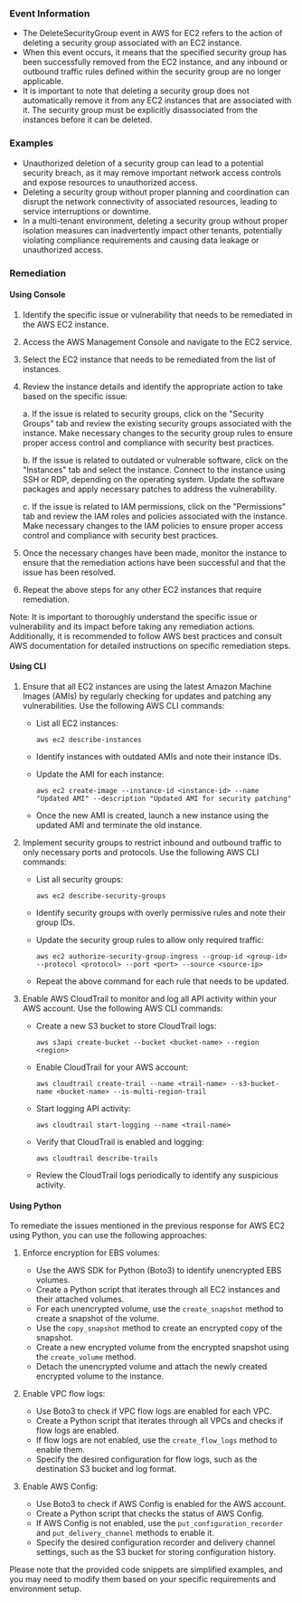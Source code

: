 
### Event Information

- The DeleteSecurityGroup event in AWS for EC2 refers to the action of deleting a security group associated with an EC2 instance.
- When this event occurs, it means that the specified security group has been successfully removed from the EC2 instance, and any inbound or outbound traffic rules defined within the security group are no longer applicable.
- It is important to note that deleting a security group does not automatically remove it from any EC2 instances that are associated with it. The security group must be explicitly disassociated from the instances before it can be deleted.


### Examples

- Unauthorized deletion of a security group can lead to a potential security breach, as it may remove important network access controls and expose resources to unauthorized access.
- Deleting a security group without proper planning and coordination can disrupt the network connectivity of associated resources, leading to service interruptions or downtime.
- In a multi-tenant environment, deleting a security group without proper isolation measures can inadvertently impact other tenants, potentially violating compliance requirements and causing data leakage or unauthorized access.

### Remediation

#### Using Console

1. Identify the specific issue or vulnerability that needs to be remediated in the AWS EC2 instance.

2. Access the AWS Management Console and navigate to the EC2 service.

3. Select the EC2 instance that needs to be remediated from the list of instances.

4. Review the instance details and identify the appropriate action to take based on the specific issue:

   a. If the issue is related to security groups, click on the "Security Groups" tab and review the existing security groups associated with the instance. Make necessary changes to the security group rules to ensure proper access control and compliance with security best practices.

   b. If the issue is related to outdated or vulnerable software, click on the "Instances" tab and select the instance. Connect to the instance using SSH or RDP, depending on the operating system. Update the software packages and apply necessary patches to address the vulnerability.

   c. If the issue is related to IAM permissions, click on the "Permissions" tab and review the IAM roles and policies associated with the instance. Make necessary changes to the IAM policies to ensure proper access control and compliance with security best practices.

5. Once the necessary changes have been made, monitor the instance to ensure that the remediation actions have been successful and that the issue has been resolved.

6. Repeat the above steps for any other EC2 instances that require remediation.

Note: It is important to thoroughly understand the specific issue or vulnerability and its impact before taking any remediation actions. Additionally, it is recommended to follow AWS best practices and consult AWS documentation for detailed instructions on specific remediation steps.

#### Using CLI

1. Ensure that all EC2 instances are using the latest Amazon Machine Images (AMIs) by regularly checking for updates and patching any vulnerabilities. Use the following AWS CLI commands:

   - List all EC2 instances:
     ```
     aws ec2 describe-instances
     ```

   - Identify instances with outdated AMIs and note their instance IDs.

   - Update the AMI for each instance:
     ```
     aws ec2 create-image --instance-id <instance-id> --name "Updated AMI" --description "Updated AMI for security patching"
     ```

   - Once the new AMI is created, launch a new instance using the updated AMI and terminate the old instance.

2. Implement security groups to restrict inbound and outbound traffic to only necessary ports and protocols. Use the following AWS CLI commands:

   - List all security groups:
     ```
     aws ec2 describe-security-groups
     ```

   - Identify security groups with overly permissive rules and note their group IDs.

   - Update the security group rules to allow only required traffic:
     ```
     aws ec2 authorize-security-group-ingress --group-id <group-id> --protocol <protocol> --port <port> --source <source-ip>
     ```

   - Repeat the above command for each rule that needs to be updated.

3. Enable AWS CloudTrail to monitor and log all API activity within your AWS account. Use the following AWS CLI commands:

   - Create a new S3 bucket to store CloudTrail logs:
     ```
     aws s3api create-bucket --bucket <bucket-name> --region <region>
     ```

   - Enable CloudTrail for your AWS account:
     ```
     aws cloudtrail create-trail --name <trail-name> --s3-bucket-name <bucket-name> --is-multi-region-trail
     ```

   - Start logging API activity:
     ```
     aws cloudtrail start-logging --name <trail-name>
     ```

   - Verify that CloudTrail is enabled and logging:
     ```
     aws cloudtrail describe-trails
     ```

   - Review the CloudTrail logs periodically to identify any suspicious activity.

#### Using Python

To remediate the issues mentioned in the previous response for AWS EC2 using Python, you can use the following approaches:

1. Enforce encryption for EBS volumes:
   - Use the AWS SDK for Python (Boto3) to identify unencrypted EBS volumes.
   - Create a Python script that iterates through all EC2 instances and their attached volumes.
   - For each unencrypted volume, use the `create_snapshot` method to create a snapshot of the volume.
   - Use the `copy_snapshot` method to create an encrypted copy of the snapshot.
   - Create a new encrypted volume from the encrypted snapshot using the `create_volume` method.
   - Detach the unencrypted volume and attach the newly created encrypted volume to the instance.

2. Enable VPC flow logs:
   - Use Boto3 to check if VPC flow logs are enabled for each VPC.
   - Create a Python script that iterates through all VPCs and checks if flow logs are enabled.
   - If flow logs are not enabled, use the `create_flow_logs` method to enable them.
   - Specify the desired configuration for flow logs, such as the destination S3 bucket and log format.

3. Enable AWS Config:
   - Use Boto3 to check if AWS Config is enabled for the AWS account.
   - Create a Python script that checks the status of AWS Config.
   - If AWS Config is not enabled, use the `put_configuration_recorder` and `put_delivery_channel` methods to enable it.
   - Specify the desired configuration recorder and delivery channel settings, such as the S3 bucket for storing configuration history.

Please note that the provided code snippets are simplified examples, and you may need to modify them based on your specific requirements and environment setup.

